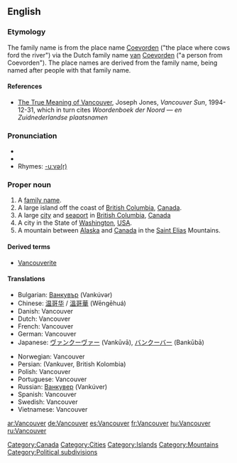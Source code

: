 {{wikipedia}}
==English==
=== Etymology ===
The family name is from the {{D.}} place name [[Coevorden]] ("the place where cows ford the river") via the Dutch family name [[van]] [[Coevorden]] ("a person from Coevorden").  The place names are derived from the family name, being named after people with that family name.
==== References ====
* [http://www.library.ubc.ca./jones/vanety.html The True Meaning of Vancouver], Joseph Jones, ''Vancouver Sun'', 1994-12-31, which in turn cites ''Woordenboek der Noord &mdash; en Zuidnederlandse plaatsnamen''

===Pronunciation===
* {{audio|en-us-Vancouver.ogg|Vancouver (US)}}
* {{audio|Ca-en-Vancouver.ogg|Vancouver (Canadian)}}
*Rhymes: [[Rhymes:English:-uːvə(r)|-uːvə(r)]]

===Proper noun===
{{en-proper noun}}

# A [[family name]].
# A large island off the coast of [[British Columbia]], [[Canada]].
# A large [[city]] and [[seaport]] in [[British Columbia]], [[Canada]]
# A city in the State of [[Washington]], [[USA]].
# A mountain between [[Alaska]] and [[Canada]] in the [[Saint Elias]] Mountains.

====Derived terms====
*[[Vancouverite]]

====Translations====
{{top}}
*Bulgarian: [[Ванкувър]] (Vankúvər) {{m}}
*Chinese: [[温哥华]] / [[溫哥華]] (Wēngēhuá)
*Danish: Vancouver
*Dutch: Vancouver
*French: Vancouver
*German: Vancouver
*Japanese: [[ヴァンクーヴァー]] (Vankūvā), [[バンクーバー]] (Bankūbā)
{{mid}}
*Norwegian: Vancouver
*Persian: {{FAchar|[[ونکوور، بریتیش کلمبیا]]}} (Vankuver, British Kolombia)
*Polish: Vancouver
*Portuguese: Vancouver
*Russian: [[Ванкувер]] (Vankúver) {{m}}
*Spanish: Vancouver
*Swedish: Vancouver
*Vietnamese: Vancouver
{{bottom}}

[[Category:Canada]]
[[Category:Cities]]
[[Category:Islands]]
[[Category:Mountains]]
[[Category:Political subdivisions]]

[[ar:Vancouver]]
[[de:Vancouver]]
[[es:Vancouver]]
[[fr:Vancouver]]
[[hu:Vancouver]]
[[ru:Vancouver]]